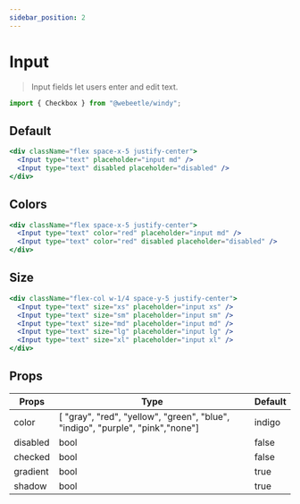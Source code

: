 ```yaml
---
sidebar_position: 2
---
```


# Input

> Input fields let users enter and edit text.

```jsx title="Import"
import { Checkbox } from "@webeetle/windy";
```

## Default

```jsx live
<div className="flex space-x-5 justify-center">
  <Input type="text" placeholder="input md" />
  <Input type="text" disabled placeholder="disabled" />
</div>
```

## Colors

```jsx live
<div className="flex space-x-5 justify-center">
  <Input type="text" color="red" placeholder="input md" />
  <Input type="text" color="red" disabled placeholder="disabled" />
</div>
```

## Size

```jsx live
<div className="flex-col w-1/4 space-y-5 justify-center">
  <Input type="text" size="xs" placeholder="input xs" />
  <Input type="text" size="sm" placeholder="input sm" />
  <Input type="text" size="md" placeholder="input md" />
  <Input type="text" size="lg" placeholder="input lg" />
  <Input type="text" size="xl" placeholder="input xl" />
</div>
```

## Props

<table className="max-w-full overflow-x-scroll md:overflow-x-auto">
  <thead>
    <tr>
      <th>Props</th>
      <th>Type</th>
      <th>Default</th>
    </tr>
  </thead>
  <tbody>
    <tr>
      <td>color</td>
      <td>
        [ "gray", "red", "yellow", "green", "blue", "indigo", "purple",
        "pink","none"]
      </td>
      <td>indigo</td>
    </tr>
    <tr>
      <td>disabled</td>
      <td>bool</td>
      <td>false</td>
    </tr>
    <tr>
      <td>checked</td>
      <td>bool</td>
      <td>false</td>
    </tr>
    <tr>
      <td>gradient</td>
      <td>bool</td>
      <td>true</td>
    </tr>
    <tr>
      <td>shadow</td>
      <td>bool</td>
      <td>true</td>
    </tr>
  </tbody>
</table>
